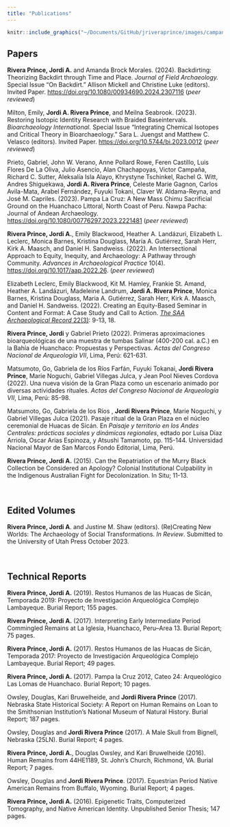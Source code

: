 ```yaml
---
title: "Publications"
---
```


```r
knitr::include_graphics("~/Documents/GitHub/jriveraprince/images/campana.png")
```

## Papers

**Rivera Prince, Jordi A.** and Amanda Brock Morales. (2024). Backdirting: Theorizing Backdirt through Time and Place. *Journal of Field Archaeology.* Special Issue "On Backdirt." Allison Mickell and Christine Luke (editors). Invited Paper. <https://doi.org/10.1080/00934690.2024.2307116> (*peer reviewed*)

Milton, Emily, **Jordi A. Rivera Prince**, and Meilna Seabrook. (2023). Restoring Isotopic Identity Research with Braided Baseintervals. *Bioarchaeology International.* Special Issue "Integrating Chemical Isotopes and Critical Theory in Bioarchaeology." Sara L. Juengst and Matthew C. Velasco (editors). Invited Paper. <https://doi.org/10.5744/bi.2023.0012> (*peer reviewed*)

Prieto, Gabriel, John W. Verano, Anne Pollard Rowe, Feren Castillo, Luis Flores De La Oliva, Julio Asencio, Alan Chachapoyas, Victor Campaña, Richard C. Sutter, Aleksalía Isla Alayo, Khrystyne Tschinkel, Rachel G. Witt, Andres Shiguekawa, **Jordi A. Rivera Prince**, Celeste Marie Gagnon, Carlos Avila-Mata, Arabel Fernández, Fuyuki Tokani, Claver W. Aldama-Reyna, and José M. Capriles. (2023). Pampa La Cruz: A New Mass Chimu Sacrificial Ground on the Huanchaco Littoral, North Coast of Peru. Ñawpa Pacha: Journal of Andean Archaeology. [https://doi.org/10.1080/00776297.2023.2221481](https://doi.org/10.1080/00776297.2023.2221481https://doi.org/10.1080/00776297.2023.2221481) (*peer reviewed*)

**Rivera Prince, Jordi A.**, Emily Blackwood, Heather A. Landázuri, Elizabeth L. Leclerc, Monica Barnes, Kristina Douglass, María A. Gutiérrez, Sarah Herr, Kirk A. Maasch, and Daniel H. Sandweiss. (2022). An Intersectional Approach to Equity, Inequity, and Archaeology: A Pathway through Community. *Advances in Archaeological Practice* 10(4). <https://doi.org/10.1017/aap.2022.26>. (*peer reviewed*)

Elizabeth Leclerc, Emily Blackwood, Kit M. Hamley, Frankie St. Amand, Heather A. Landázuri, Madeleine Landrum, **Jordi A. Rivera Prince**, Monica Barnes, Kristina Douglass, Maria A. Gutiérrez, Sarah Herr, Kirk A. Maasch, and Daniel H. Sandweiss. (2022). Creating an Equity-Based Seminar in Content and Format: A Case Study and Call to Action. [*The SAA Archaeological Record* 22(3)](https://mydigitalpublication.com/publication/?i=748094&p=10&view=issueViewer): 9-13, 18.

**Rivera Prince, Jordi** y Gabriel Prieto (2022). Primeras aproximaciones bioarqueológicas de una muestra de tumbas Salinar (400-200 cal. a.C.) en la Bahía de Huanchaco: Propuestas y Perspectivas. *Actas del Congreso Nacional de Arqueología VII*, Lima, Perú: 621-631.

Matsumoto, Go, Gabriela de los Ríos Farfán, Fuyuki Tokanai, **Jordi Rivera Prince**, Marie Noguchi, Gabriel Villegas Julca, y Jean Pool Nieves Cordova (2022). Una nueva visión de la Gran Plaza como un escenario animado por diversas actividades rituales. *Actas del Congreso Nacional de Arqueología VII*, Lima, Perú: 85-98.

Matsumoto, Go, Gabriela de los Ríos , **Jordi Rivera Prince**, Marie Noguchi, y Gabriel Villegas Julca (2021). Pasaje ritual de la Gran Plaza en el núcleo ceremonial de Huacas de Sicán. En *Paisaje y territorio en los Andes Centrales: prácticas sociales y dinámicas regionales*, edtado por Luisa Díaz Arriola, Oscar Arias Espinoza, y Atsushi Tamamoto, pp. 115-144. Universidad Nacional Mayor de San Marcos Fondo Editorial, Lima, Perú.

**Rivera Prince, Jordi A.** (2015). Can the Repatriation of the Murry Black Collection be Considered an Apology? Colonial Institutional Culpability in the Indigenous Australian Fight for Decolonization. In Situ; 11-13.

<br>

## Edited Volumes

**Rivera Prince, Jordi A**. and Justine M. Shaw (editors). (Re)Creating New Worlds: The Archaeology of Social Transformations. *In Review*. Submitted to the University of Utah Press October 2023.

<br>

## Technical Reports

**Rivera Prince, Jordi A.** (2019). Restos Humanos de las Huacas de Sicán, Temporada 2019: Proyecto de Investigación Arqueológica Complejo Lambayeque. Burial Report; 155 pages.

**Rivera Prince, Jordi A.** (2017). Interpreting Early Intermediate Period Commingled Remains at La Iglesia, Huanchaco, Peru--Area 13. Burial Report; 75 pages.

**Rivera Prince, Jordi A.** (2017). Restos Humanos de las Huacas de Sicán, Temporada 2017: Proyecto de Investigación Arqueológica Complejo Lambayeque. Burial Report; 49 pages.

**Rivera Prince, Jordi A.** (2017). Pampa la Cruz 2012, Cateo 24: Arqueológico Las Lomas de Huanchaco. Burial Report; 10 pages.

Owsley, Douglas, Kari Bruwelheide, and **Jordi Rivera Prince** (2017). Nebraska State Historical Society: A Report on Human Remains on Loan to the Smithsonian Institution's National Museum of Natural History. Burial Report; 187 pages.

Owsley, Douglas and **Jordi Rivera Prince** (2017). A Male Skull from Bignell, Nebraska (25LN). Burial Report; 4 pages.

**Rivera Prince, Jordi A.**, Douglas Owsley, and Kari Bruwelheide (2016). Human Remains from 44HE1189, St. John's Church, Richmond, VA. Burial Report; 7 pages.

Owsley, Douglas and **Jordi Rivera Prince**. (2017). Equestrian Period Native American Remains from Buffalo, Wyoming. Burial Report; 4 pages.

**Rivera Prince, Jordi A.** (2016). Epigenetic Traits, Computerized Tomography, and Native American Identity. Unpublished Senior Thesis; 147 pages.
